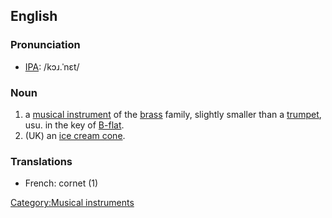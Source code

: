 {{wikipedia}}
[[Category:Musical instruments]]
==English==

===Pronunciation===
*[[IPA]]: /kɔɹ.ˈnɛt/

===Noun===
{{en-noun-reg}}
# a [[musical instrument]] of the [[brass]] family, slightly smaller than a [[trumpet]], usu. in the key of [[B-flat]].
# (UK) an [[ice cream cone]].

===Translations===
*French: cornet {{m}} (1)